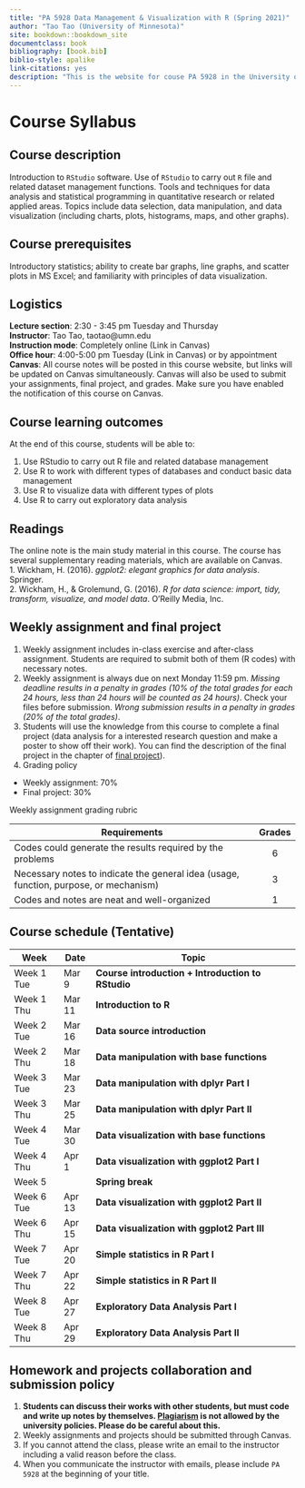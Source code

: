 ```yaml
--- 
title: "PA 5928 Data Management & Visualization with R (Spring 2021)"
author: "Tao Tao (University of Minnesota)"
site: bookdown::bookdown_site
documentclass: book
bibliography: [book.bib]
biblio-style: apalike
link-citations: yes
description: "This is the website for couse PA 5928 in the University of Minnesota"
---
```


# Course Syllabus

## Course description

Introduction to ``RStudio`` software. Use of ``RStudio`` to carry out ``R`` file and related dataset management functions. Tools and techniques for data analysis and statistical programming in quantitative research or related applied areas. Topics include data selection, data manipulation, and data visualization (including charts, plots, histograms, maps, and other graphs).

## Course prerequisites

Introductory statistics; ability to create bar graphs, line graphs, and scatter plots in MS Excel; and familiarity with principles of data visualization.

## Logistics

**Lecture section**: 2:30 - 3:45 pm Tuesday and Thursday  
**Instructor**: Tao Tao, taotao@umn.edu  
**Instruction mode**: Completely online (Link in Canvas)  
**Office hour**: 4:00-5:00 pm Tuesday (Link in Canvas) or by appointment  
**Canvas**: All course notes will be posted in this course website, but links will be updated on Canvas simultaneously. Canvas will also be used to submit your assignments, final project, and grades. Make sure you have enabled the notification of this course on Canvas.

## Course learning outcomes

At the end of this course, students will be able to:

1. Use RStudio to carry out R file and related database management
2. Use R to work with different types of databases and conduct basic data management
3. Use R to visualize data with different types of plots
4. Use R to carry out exploratory data analysis

## Readings
The online note is the main study material in this course.  The course has several supplementary reading materials, which are available on Canvas.  
1. Wickham, H. (2016). *ggplot2: elegant graphics for data analysis*. Springer.  
2. Wickham, H., & Grolemund, G. (2016). *R for data science: import, tidy, transform, visualize, and model data*. O'Reilly Media, Inc.


## Weekly assignment and final project

1. Weekly assignment includes in-class exercise and after-class assignment. Students are required to submit both of them (R codes) with necessary notes.
2. Weekly assignment is always due on next Monday 11:59 pm. *Missing deadline results in a penalty in grades (10% of the total grades for each 24 hours, less than 24 hours will be counted as 24 hours)*. Check your files before submission. *Wrong submission results in a penalty in grades (20% of the total grades)*.
3. Students will use the knowledge from this course to complete a final project (data analysis for a interested research question and make a poster to show off their work). You can find the description of the final project in the chapter of [final project](./final-project.html)).  
4. Grading policy

* Weekly assignment: 70%
* Final project: 30%

Weekly assignment grading rubric

| Requirements                                                                             | Grades |
|------------------------------------------------------------------------------------------|:------:|
| Codes could generate the results required by the problems                                | 6      |
| Necessary notes to indicate the general idea (usage, function, purpose, or mechanism)    | 3      |
| Codes and notes are neat and well-organized                                              | 1      |

## Course schedule (Tentative)

| Week       | Date   | Topic                                         |
|------------|--------|-----------------------------------------------|
| Week 1 Tue | Mar 9  | **Course introduction + Introduction to RStudio** |
| Week 1 Thu | Mar 11 | **Introduction to R**                             |
| Week 2 Tue | Mar 16 | **Data source introduction**                      |
| Week 2 Thu | Mar 18 | **Data manipulation with base functions**         |
| Week 3 Tue | Mar 23 | **Data manipulation with dplyr Part I**           |
| Week 3 Thu | Mar 25 | **Data manipulation with dplyr Part II**          |
| Week 4 Tue | Mar 30 | **Data visualization with base functions**        |
| Week 4 Thu | Apr 1  | **Data visualization with ggplot2 Part I**        |
| Week 5     |        | **Spring break**                                  |
| Week 6 Tue | Apr 13 | **Data visualization with ggplot2 Part II**       |
| Week 6 Thu | Apr 15 | **Data visualization with ggplot2 Part III**      |
| Week 7 Tue | Apr 20 | **Simple statistics in R Part I**                 |
| Week 7 Thu | Apr 22 | **Simple statistics in R Part II**                |
| Week 8 Tue | Apr 27 | **Exploratory Data Analysis Part I**              |
| Week 8 Thu | Apr 29 | **Exploratory Data Analysis Part II**             |

## Homework and projects collaboration and submission policy

1. **Students can discuss their works with other students, but must code and write up notes by themselves. [Plagiarism](https://communitystandards.umn.edu/content/plagiarism) is not allowed by the university policies. Please do be careful about this.**
2. Weekly assignments and projects should be submitted through Canvas.
3. If you cannot attend the class, please write an email to the instructor including a valid reason before the class.
4. When you communicate the instructor with emails, please include ``PA 5928`` at the beginning of your title.

